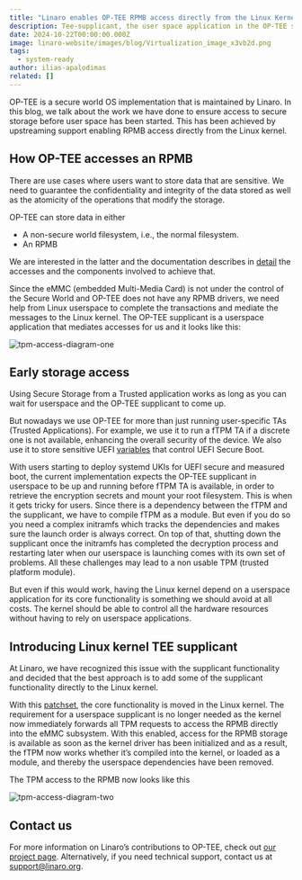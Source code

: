 ```yaml
---
title: "Linaro enables OP-TEE RPMB access directly from the Linux Kernel"
description: Tee-supplicant, the user space application in the OP-TEE solution has been responsible for the communication with the RPMB (Replay Protected Memory Block) device. This however, also meant that access to secure storage hasn't been available until the system has been fully up and running. Nowadays functionality depends on the secure storage being up and running early – e.g implementing a firmware TPM to enhance the system security. To address this issue, Linaro have worked on and upstreamed support enabling RPMB access directly from Linux kernel before user space has been started.
date: 2024-10-22T00:00:00.000Z
image: linaro-website/images/blog/Virtualization_image_x3vb2d.png
tags:
  - system-ready
author: ilias-apalodimas
related: []
---
```


OP-TEE is a secure world OS implementation that is maintained by Linaro. In this blog, we talk about the work we have done to ensure access to secure storage before user space has been started. This has been achieved by upstreaming support enabling RPMB access directly from the Linux kernel.

## How OP-TEE accesses an RPMB

There are use cases where users want to store data that are sensitive. We need to guarantee the confidentiality and integrity of the data stored as well as the atomicity of the operations that modify the storage.

OP-TEE can store data in either

- A non-secure world filesystem, i.e., the normal filesystem.
- An RPMB

We are interested in the latter and the documentation describes in [detail](https://optee.readthedocs.io/en/latest/architecture/secure_storage.html#rpmb-secure-storage) the accesses and the components involved to achieve that.

Since the eMMC (embedded Multi-Media Card) is not under the control of the Secure World and OP-TEE does not have any RPMB drivers, we need help from Linux userspace to complete the transactions and mediate the messages to the Linux kernel. The OP-TEE supplicant is a userspace application that mediates accesses for us and it looks like this:

![tpm-access-diagram-one](/linaro-website/images/blog/flow-diagram_fo1czc.png)

## Early storage access

Using Secure Storage from a Trusted application works as long as you can wait for userspace and the OP-TEE supplicant to come up.

But nowadays we use OP-TEE for more than just running user-specific TAs (Trusted Applications). For example, we use it to run a fTPM TA if a discrete one is not available, enhancing the overall security of the device. We also use it to store sensitive UEFI [variables](https://old.linaro.org/blog/protected-uefi-variables-with-u-boot/) that control UEFI Secure Boot.

With users starting to deploy systemd UKIs for UEFI secure and measured boot, the current implementation expects the OP-TEE supplicant in userspace to be up and running before fTPM TA is available, in order to retrieve the encryption secrets and mount your root filesystem. This is when it gets tricky for users. Since there is a dependency between the fTPM and the supplicant, we have to compile fTPM as a module. But even if you do so you need a complex initramfs which tracks the dependencies and makes sure the launch order is always correct. On top of that, shutting down the supplicant once the initramfs has completed the decryption process and restarting later when our userspace is launching comes with its own set of problems. All these challenges may lead to a non usable TPM (trusted platform module).

But even if this would work, having the Linux kernel depend on a userspace application for its core functionality is something we should avoid at all costs. The kernel should be able to control all the hardware resources without having to rely on userspace applications.

## Introducing Linux kernel TEE supplicant

At Linaro, we have recognized this issue with the supplicant functionality and decided that the best approach is to add some of the supplicant functionality directly to the Linux kernel.

With this [patchset](https://lore.kernel.org/lkml/20240916145352.388340-1-ulf.hansson@linaro.org/), the core functionality is moved in the Linux kernel. The requirement for a userspace supplicant is no longer needed as the kernel now immediately forwards all TPM requests to access the RPMB directly into the eMMC subsystem. With this enabled, access for the RPMB storage is available as soon as the kernel driver has been initialized and as a result, the fTPM now works whether it’s compiled into the kernel, or loaded as a module, and thereby the userspace dependencies have been removed.

The TPM access to the RPMB now looks like this

![tpm-access-diagram-two](/linaro-website/images/blog/flow-diagram-2_gzcyij.png)

## Contact us

For more information on Linaro’s contributions to OP-TEE, check out [our project page](https://linaro.atlassian.net/wiki/spaces/LOC/overview). Alternatively, if you need technical support, contact us at support@linaro.org.
